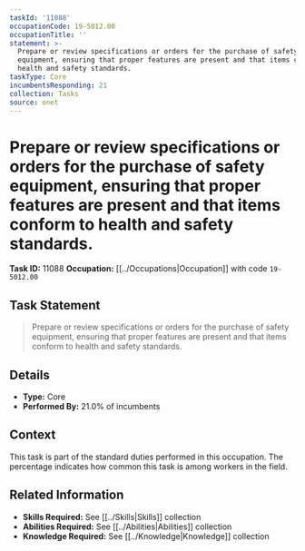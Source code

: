 ```yaml
---
taskId: '11088'
occupationCode: 19-5012.00
occupationTitle: ''
statement: >-
  Prepare or review specifications or orders for the purchase of safety
  equipment, ensuring that proper features are present and that items conform to
  health and safety standards.
taskType: Core
incumbentsResponding: 21
collection: Tasks
source: onet
---
```

# Prepare or review specifications or orders for the purchase of safety equipment, ensuring that proper features are present and that items conform to health and safety standards.

**Task ID:** 11088
**Occupation:** [[../Occupations|Occupation]] with code `19-5012.00`

## Task Statement

> Prepare or review specifications or orders for the purchase of safety equipment, ensuring that proper features are present and that items conform to health and safety standards.

## Details

- **Type:** Core
- **Performed By:** 21.0% of incumbents

## Context

This task is part of the standard duties performed in this occupation. The percentage indicates how common this task is among workers in the field.

## Related Information

- **Skills Required:** See [[../Skills|Skills]] collection
- **Abilities Required:** See [[../Abilities|Abilities]] collection
- **Knowledge Required:** See [[../Knowledge|Knowledge]] collection
